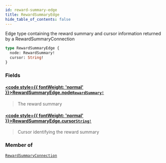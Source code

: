 ```yaml
---
id: reward-summary-edge
title: RewardSummaryEdge
hide_table_of_contents: false
---
```








Edge type containing the reward summary and cursor information returned by a RewardSummaryConnection

```graphql
type RewardSummaryEdge {
  node: RewardSummary!
  cursor: String!
}
```


### Fields

#### [<code style={{ fontWeight: 'normal' }}>RewardSummaryEdge.<b>node</b></code>](#)<Bullet />[`RewardSummary!`](/testnet/api/graphql/objects/reward-summary) <Badge class="secondary" text="non-null"/> <Badge class="secondary" text="object"/>
> The reward summary
> 

#### [<code style={{ fontWeight: 'normal' }}>RewardSummaryEdge.<b>cursor</b></code>](#)<Bullet />[`String!`](/testnet/api/graphql/scalars/string) <Badge class="secondary" text="non-null"/> <Badge class="secondary" text="scalar"/>
> Cursor identifying the reward summary
> 



### Member of

[`RewardSummaryConnection`](/testnet/api/graphql/objects/reward-summary-connection)  <Badge class="secondary" text="object"/>



